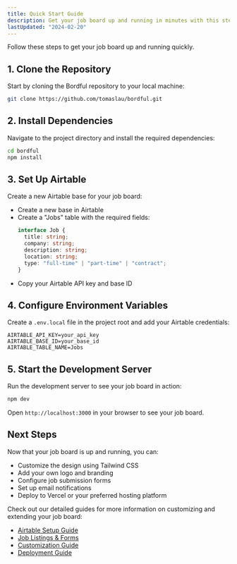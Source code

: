 ```yaml
---
title: Quick Start Guide
description: Get your job board up and running in minutes with this step-by-step guide.
lastUpdated: "2024-02-20"
---
```


Follow these steps to get your job board up and running quickly.

## 1. Clone the Repository

Start by cloning the Bordful repository to your local machine:

```bash
git clone https://github.com/tomaslau/bordful.git
```

## 2. Install Dependencies

Navigate to the project directory and install the required dependencies:

```bash
cd bordful
npm install
```

## 3. Set Up Airtable

Create a new Airtable base for your job board:

- Create a new base in Airtable
- Create a "Jobs" table with the required fields:
  ```typescript
  interface Job {
    title: string;
    company: string;
    description: string;
    location: string;
    type: "full-time" | "part-time" | "contract";
  }
  ```
- Copy your Airtable API key and base ID

## 4. Configure Environment Variables

Create a `.env.local` file in the project root and add your Airtable credentials:

```env
AIRTABLE_API_KEY=your_api_key
AIRTABLE_BASE_ID=your_base_id
AIRTABLE_TABLE_NAME=Jobs
```

## 5. Start the Development Server

Run the development server to see your job board in action:

```bash
npm dev
```

Open `http://localhost:3000` in your browser to see your job board.

## Next Steps

Now that your job board is up and running, you can:

- Customize the design using Tailwind CSS
- Add your own logo and branding
- Configure job submission forms
- Set up email notifications
- Deploy to Vercel or your preferred hosting platform

Check out our detailed guides for more information on customizing and extending your job board:

- [Airtable Setup Guide](/docs/guides/airtable)
- [Job Listings & Forms](/docs/guides/job-listings)
- [Customization Guide](/docs/guides/customization)
- [Deployment Guide](/docs/guides/deployment)

